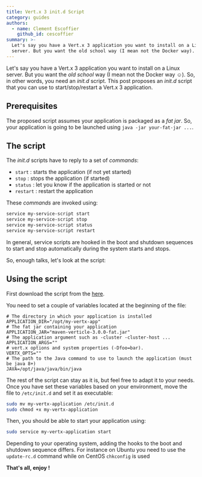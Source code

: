 ```yaml
---
title: Vert.x 3 init.d Script
category: guides
authors:
  - name: Clement Escoffier
    github_id: cescoffier
summary: >-
  Let's say you have a Vert.x 3 application you want to install on a Linux
  server. But you want the old school way (I mean not the Docker way).
---
```



Let's say you have a Vert.x 3 application you want to install on a Linux server. But you want the _old school_ way (I mean not the Docker way &#9786;). So, in other words, you need an _init.d_ script. This post proposes an _init.d_ script that you can use to start/stop/restart a Vert.x 3 application.

## Prerequisites

The proposed script assumes your application is packaged as a _fat jar_. So, your application is going to be launched using `java -jar your-fat-jar ...`.

## The script

The _init.d_ scripts have to reply to a set of _commands_:

* `start` : starts the application (if not yet started)
* `stop` : stops the application (if started)
* `status` : let you know if the application is started or not
* `restart` : restart the application

These _commands_ are invoked using:

```bash
service my-service-script start
service my-service-script stop
service my-service-script status
service my-service-script restart
```

In general, service scripts are hooked in the boot and shutdown sequences to start and stop automatically during the system starts and stops.

So, enough talks, let's look at the script:

<Gist url="https://gist.github.com/cescoffier/ccc8b391787e93f4e6e0" />

## Using the script

First download the script from the [here](https://gist.githubusercontent.com/cescoffier/ccc8b391787e93f4e6e0/raw/my-vertx-application).

You need to set a couple of variables located at the beginning of the file:

```
# The directory in which your application is installed
APPLICATION_DIR="/opt/my-vertx-app"
# The fat jar containing your application
APPLICATION_JAR="maven-verticle-3.0.0-fat.jar"
# The application argument such as -cluster -cluster-host ...
APPLICATION_ARGS=""
# vert.x options and system properties (-Dfoo=bar).
VERTX_OPTS=""
# The path to the Java command to use to launch the application (must be java 8+)
JAVA=/opt/java/java/bin/java
```

The rest of the script can stay as it is, but feel free to adapt it to your needs. Once you have set these variables based on your environment, move the file to `/etc/init.d` and set it as executable:

```bash
sudo mv my-vertx-application /etc/init.d
sudo chmod +x my-vertx-application
```

Then, you should be able to start your application using:

```bash
sudo service my-vertx-application start
```

Depending to your operating system, adding the hooks to the boot and shutdown sequence differs. For instance on Ubuntu you need to use the `update-rc.d` command while on CentOS `chkconfig` is used

**That's all, enjoy !**
